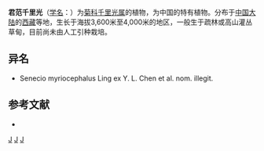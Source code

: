 {{Speciesbox
| name = 君范千里光
| status = 
| status_system = 
| image =
| genus = Senecio
| species = lingianus
| authority = C. Jeffrey et [[陈艺林|Y. L. Chen]]
}}

'''君范千里光'''（[[学名|学名]]：{{lang|la|''Senecio lingianus''}}）为[[菊科|菊科]][[千里光属|千里光属]]的植物，为中国的特有植物。分布于[[中国大陆|中国大陆]]的[[西藏|西藏]]等地，生长于海拔3,600米至4,000米的地区，一般生于疏林或高山灌丛草甸，目前尚未由人工引种栽培。

== 异名 ==
* Senecio myriocephalus Ling ex Y. L. Chen et al. nom. illegit.

== 参考文献 ==
<div class="references-small">
* {{cite web| url =http://www.bioinfo.cn/db05/KmzwSpecies.php?action=view&id=5247| title =君范千里光| work =《中国高等植物数据库全库》| publisher =中国科学院微生物研究所| author =昆明植物研究所| accessdate =2009-02-25| deadurl =yes| archiveurl =https://web.archive.org/web/20160305055413/http://www.bioinfo.cn/db05/KmzwSpecies.php?action=view&id=5247| archivedate =2016-03-05}}
</div>
{{Taxonbar|from=Q10918491}}

[[Category:千里光属|J]]
[[Category:中國特有植物|J]]
[[Category:西藏植物|J]]